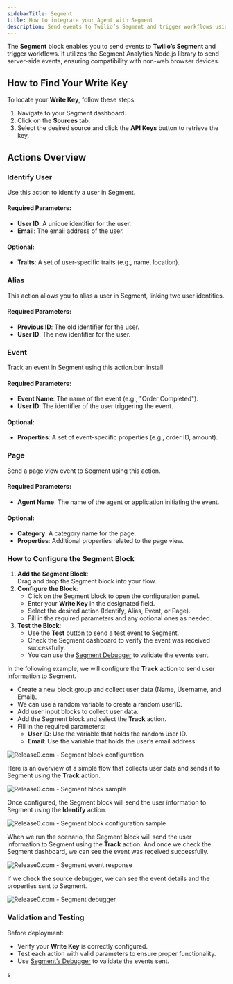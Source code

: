 ```yaml
---
sidebarTitle: Segment
title: How to integrate your Agent with Segment
description: Send events to Twilio’s Segment and trigger workflows using your chatbot agent. Learn how to configure the Segment block, find your Write Key, and use actions like Identify, Alias, Event, and Page.
---
```

The **Segment** block enables you to send events to **Twilio’s Segment** and trigger workflows. It utilizes the Segment Analytics Node.js library to send server-side events, ensuring compatibility with non-web browser devices.


## How to Find Your Write Key

To locate your **Write Key**, follow these steps:

1. Navigate to your Segment dashboard.
2. Click on the **Sources** tab.
3. Select the desired source and click the **API Keys** button to retrieve the key.

## Actions Overview

### Identify User
Use this action to identify a user in Segment.

#### Required Parameters:
- **User ID**: A unique identifier for the user.
- **Email**: The email address of the user.

#### Optional:
- **Traits**: A set of user-specific traits (e.g., name, location).

### Alias
This action allows you to alias a user in Segment, linking two user identities.

#### Required Parameters:
- **Previous ID**: The old identifier for the user.
- **User ID**: The new identifier for the user.


### Event
Track an event in Segment using this action.bun install

#### Required Parameters:
- **Event Name**: The name of the event (e.g., "Order Completed").
- **User ID**: The identifier of the user triggering the event.

#### Optional:
- **Properties**: A set of event-specific properties (e.g., order ID, amount).


### Page
Send a page view event to Segment using this action.

#### Required Parameters:
- **Agent Name**: The name of the agent or application initiating the event.

#### Optional:
- **Category**: A category name for the page.
- **Properties**: Additional properties related to the page view.

### How to Configure the Segment Block

1. **Add the Segment Block**:  
   Drag and drop the Segment block into your flow.
2. **Configure the Block**:
   - Click on the Segment block to open the configuration panel.
   - Enter your **Write Key** in the designated field.
   - Select the desired action (Identify, Alias, Event, or Page).
   - Fill in the required parameters and any optional ones as needed.
3. **Test the Block**:
   - Use the **Test** button to send a test event to Segment.
   - Check the Segment dashboard to verify the event was received successfully.
   - You can use the [Segment Debugger](https://segment.com/docs/connections/sources/debugger/) to validate the events sent.

In the following example, we will configure the **Track** action to send user information to Segment.

- Create a new block group and collect user data (Name, Username, and Email).
- We can use a random variable to create a random userID.
- Add user input blocks to collect user data.
- Add the Segment block and select the **Track** action.
- Fill in the required parameters:
  - **User ID**: Use the variable that holds the random user ID.
  - **Email**: Use the variable that holds the user’s email address.

<Frame style={{ maxWidth: '500px' }}>
  <img src="/images/blocks/integrations/segment/segment-config.png" alt="Release0.com - Segment block configuration" />
</Frame>

Here is an overview of a simple flow that collects user data and sends it to Segment using the **Track** action.

<Frame style={{ maxWidth: '800px' }}>
  <img src="/images/blocks/integrations/segment/segment-flow-sample.png" alt="Release0.com - Segment block sample" />
</Frame>

Once configured, the Segment block will send the user information to Segment using the **Identify** action.

<Frame style={{ maxWidth: '600px' }}>
  <img src="/images/blocks/integrations/segment/segment-agent-sample.png" alt="Release0.com - Segment block configuration sample" />
</Frame>

When we run the scenario, the Segment block will send the user information to Segment using the **Track** action.
And once we check the Segment dashboard, we can see the event was received successfully.

<Frame style={{ maxWidth: '800px' }}>
  <img src="/images/blocks/integrations/segment/segment-event.png" alt="Release0.com - Segment event response" />
</Frame>

If we check the source debugger, we can see the event details and the properties sent to Segment.

<Frame style={{ maxWidth: '800px' }}>
  <img src="/images/blocks/integrations/segment/segment-source-debugger.png" alt="Release0.com - Segment debugger" />
</Frame>






### Validation and Testing
Before deployment:
- Verify your **Write Key** is correctly configured.
- Test each action with valid parameters to ensure proper functionality.
- Use [Segment’s Debugger](https://segment.com/docs/connections/sources/debugger/) to validate the events sent.

s